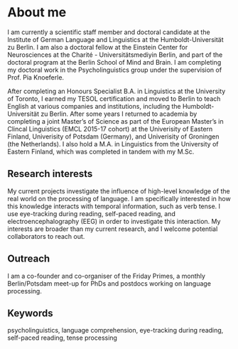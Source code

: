 # About me

I am currently a scientific staff member and doctoral candidate at the Institute of German Language and Linguistics at the Humboldt-Universität zu Berlin. I am also a doctoral fellow at the Einstein Center for Neurosciences at the Charité - Universitätsmediyin Berlin, and part of the doctoral program at the Berlin School of Mind and Brain. I am completing my doctoral work in the Psycholinguistics group under the supervision of Prof. Pia Knoeferle.

After completing an Honours Specialist B.A. in Linguistics at the University of Toronto, I earned my TESOL certification and moved to Berlin to teach English at various companies and institutions, including the Humboldt-Universität zu Berlin. After some years I returned to academia by completing a joint Master's of Science as part of the European Master's in Clincal Linguistics (EMCL 2015-17 cohort) at the Univerisity of Eastern Finland, Univerisity of Potsdam (Germany), and Univerisity of Groningen (the Netherlands). I also hold a M.A. in Linguistics from the University of Eastern Finland, which was completed in tandem with my M.Sc.

## Research interests

My current projects investigate the influence of high-level knowledge of the real world on the processing of language. I am specifically interested in how this knowledge interacts with temporal information, such as verb tense. I use eye-tracking during reading, self-paced reading, and electroencephalography (EEG) in order to investigate this interaction. My interests are broader than my current research, and I welcome potential collaborators to reach out.

## Outreach

I am a co-founder and co-organiser of the Friday Primes, a monthly Berlin/Potsdam meet-up for PhDs and postdocs working on language processing.

## Keywords

psycholinguistics, language comprehension, eye-tracking during reading, self-paced reading, tense processing